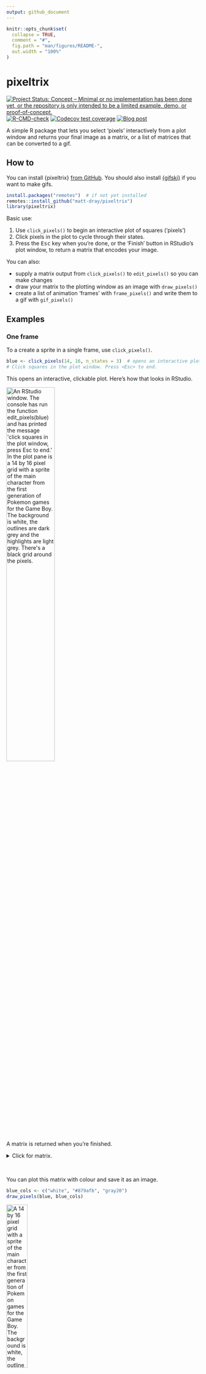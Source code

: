 ```yaml
---
output: github_document
---
```


<!-- README.md is generated from README.Rmd. Please edit that file -->

```r
knitr::opts_chunk$set(
  collapse = TRUE,
  comment = "#",
  fig.path = "man/figures/README-",
  out.width = "100%"
)

```

# pixeltrix

<!-- badges: start -->
[![Project Status: Concept – Minimal or no implementation has been done yet, or the repository is only intended to be a limited example, demo, or proof-of-concept.](https://www.repostatus.org/badges/latest/concept.svg)](https://www.repostatus.org/#concept)
[![R-CMD-check](https://github.com/matt-dray/tamRgo/workflows/R-CMD-check/badge.svg)](https://github.com/matt-dray/tamRgo/actions)
[![Codecov test coverage](https://codecov.io/gh/matt-dray/pixeltrix/branch/main/graph/badge.svg)](https://app.codecov.io/gh/matt-dray/pixeltrix?branch=main)
[![Blog post](https://img.shields.io/badge/rostrum.blog-post-008900?labelColor=000000&logo=data%3Aimage%2Fgif%3Bbase64%2CR0lGODlhEAAQAPEAAAAAABWCBAAAAAAAACH5BAlkAAIAIf8LTkVUU0NBUEUyLjADAQAAACwAAAAAEAAQAAAC55QkISIiEoQQQgghRBBCiCAIgiAIgiAIQiAIgSAIgiAIQiAIgRAEQiAQBAQCgUAQEAQEgYAgIAgIBAKBQBAQCAKBQEAgCAgEAoFAIAgEBAKBIBAQCAQCgUAgEAgCgUBAICAgICAgIBAgEBAgEBAgEBAgECAgICAgECAQIBAQIBAgECAgICAgICAgECAQECAQICAgICAgICAgEBAgEBAgEBAgICAgICAgECAQIBAQIBAgECAgICAgIBAgECAQECAQIBAgICAgIBAgIBAgEBAgECAgECAgICAgICAgECAgECAgQIAAAQIKAAAh%2BQQJZAACACwAAAAAEAAQAAAC55QkIiESIoQQQgghhAhCBCEIgiAIgiAIQiAIgSAIgiAIQiAIgRAEQiAQBAQCgUAQEAQEgYAgIAgIBAKBQBAQCAKBQEAgCAgEAoFAIAgEBAKBIBAQCAQCgUAgEAgCgUBAICAgICAgIBAgEBAgEBAgEBAgECAgICAgECAQIBAQIBAgECAgICAgICAgECAQECAQICAgICAgICAgEBAgEBAgEBAgICAgICAgECAQIBAQIBAgECAgICAgIBAgECAQECAQIBAgICAgIBAgIBAgEBAgECAgECAgICAgICAgECAgECAgQIAAAQIKAAA7)](https://www.rostrum.blog/tags/pixeltrix/)
<!-- badges: end -->

A simple R package that lets you select ‘pixels’ interactively from a plot window and returns your final image as a matrix, or a list of matrices that can be converted to a gif.

## How to

You can install {pixeltrix} [from GitHub](https://github.com/matt-dray/pixeltrix). You should also install [{gifski}](https://cloud.r-project.org/web/packages/gifski/index.html) if you want to make gifs.

``` r
install.packages("remotes")  # if not yet installed
remotes::install_github("matt-dray/pixeltrix")
library(pixeltrix)
```

Basic use:

1. Use `click_pixels()` to begin an interactive plot of squares ('pixels')
2. Click pixels in the plot to cycle through their states.
3. Press the <kbd>Esc</kbd> key when you're done, or the 'Finish' button in RStudio's plot window, to return a matrix that encodes your image.

You can also:

* supply a matrix output from `click_pixels()` to `edit_pixels()` so you can make changes
* draw your matrix to the plotting window as an image with `draw_pixels()`
* create a list of animation 'frames' with `frame_pixels()` and write them to a gif with `gif_pixels()`

## Examples

### One frame

To a create a sprite in a single frame, use `click_pixels()`.

```r
blue <- click_pixels(14, 16, n_states = 3)  # opens an interactive plot
# Click squares in the plot window. Press <Esc> to end.
```

This opens an interactive, clickable plot. Here's how that looks in RStudio.

<img src="man/figures/blue_rstudio.png" alt="An RStudio window. The console has run the function edit_pixels(blue) and has printed the message 'click squares in the plot window, press Esc to end.' In the plot pane is a 14 by 16 pixel grid with a sprite of the main character from the first generation of Pokemon games for the Game Boy. The background is white, the outlines are dark grey and the highlights are light grey. There's a black grid around the pixels." width="50%">

A matrix is returned when you're finished.

<details><summary>Click for matrix.</summary>

```r
pixeltrix::blue  # # made available in the package
```

</details>

<br>

You can plot this matrix with colour and save it as an image.

```r
blue_cols <- c("white", "#879afb", "gray20")
draw_pixels(blue, blue_cols)
```

<img src="man/figures/blue_draw.png" alt="A 14 by 16 pixel grid with a sprite of the main character from the first generation of Pokemon games for the Game Boy. The background is white, the outlines are dark grey and the highlights are light blue." width="33%">

### Animated frames

You can create multiple animation frames as a list of matrices with `frame_pixels()`. The last frame is used as a template for the next.

```r
mario <- frame_pixels(16, 16, n_states = 4)
# Click squares in the plot window. Press <Esc> to end.
# Add a frame? y/n: y
# Click squares in the plot window. Press <Esc> to end.
# Current frame count: 2
# Add a frame? y/n: y
# Click squares in the plot window. Press <Esc> to end.
# Current frame count: 3
# Add a frame? y/n: n
# Final frame count: 3
```

You can then convert the list to a gif with `gif_pixels()`.

```r
mario_cols <- c("white", "#FDA428", "#FC0D1B", "#A32B2E")
gif_pixels(mario_frames, mario_cols, "mario.gif", delay = 0.15)
# Inserting image 3 at 0.30s (100%)...
# Encoding to gif... done!
# [1] "mario.gif"
```

<img src="man/figures/mario.gif" alt="An animated 16 by 16 pixel grid with a coloured sprite of Mario from the original Super Mario Bros for the NES. There are three frames that each show a step in Mario's walk cycle." width="33%">

<details><summary>Click for list of matrices.</summary>

```r
pixeltrix::mario  # made available in the package
```

</details>
